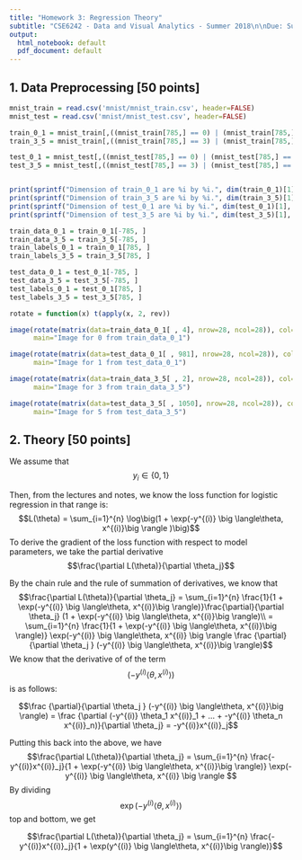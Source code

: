 ```yaml
---
title: "Homework 3: Regression Theory"
subtitle: "CSE6242 - Data and Visual Analytics - Summer 2018\n\nDue: Sunday, July 8, 2018 at 11:59 PM UTC-12:00 on T-Square\n\n hyang390, 903320189"
output: 
  html_notebook: default
  pdf_document: default
---
```



## 1. Data Preprocessing [50 points]

```r
mnist_train = read.csv('mnist/mnist_train.csv', header=FALSE)
mnist_test = read.csv('mnist/mnist_test.csv', header=FALSE)

train_0_1 = mnist_train[,((mnist_train[785,] == 0) | (mnist_train[785,] == 1))]
train_3_5 = mnist_train[,((mnist_train[785,] == 3) | (mnist_train[785,] == 5))]

test_0_1 = mnist_test[,((mnist_test[785,] == 0) | (mnist_test[785,] == 1))]
test_3_5 = mnist_test[,((mnist_test[785,] == 3) | (mnist_test[785,] == 5))]


print(sprintf("Dimension of train_0_1 are %i by %i.", dim(train_0_1)[1], dim(train_0_1)[2]))
print(sprintf("Dimension of train_3_5 are %i by %i.", dim(train_3_5)[1], dim(train_3_5)[2]))
print(sprintf("Dimension of test_0_1 are %i by %i.", dim(test_0_1)[1], dim(test_0_1)[2]))
print(sprintf("Dimension of test_3_5 are %i by %i.", dim(test_3_5)[1], dim(test_3_5)[2]))

train_data_0_1 = train_0_1[-785, ]
train_data_3_5 = train_3_5[-785, ]
train_labels_0_1 = train_0_1[785, ]
train_labels_3_5 = train_3_5[785, ]

test_data_0_1 = test_0_1[-785, ]
test_data_3_5 = test_3_5[-785, ]
test_labels_0_1 = test_0_1[785, ]
test_labels_3_5 = test_3_5[785, ]

rotate = function(x) t(apply(x, 2, rev))

image(rotate(matrix(data=train_data_0_1[ , 4], nrow=28, ncol=28)), col=gray(0:255/255),
      main="Image for 0 from train_data_0_1")

image(rotate(matrix(data=test_data_0_1[ , 981], nrow=28, ncol=28)), col=gray(0:255/255),
      main="Image for 1 from test_data_0_1")

image(rotate(matrix(data=train_data_3_5[ , 2], nrow=28, ncol=28)), col=gray(0:255/255),
      main="Image for 3 from train_data_3_5")

image(rotate(matrix(data=test_data_3_5[ , 1050], nrow=28, ncol=28)), col=gray(0:255/255),
      main="Image for 5 from test_data_3_5")
```

## 2. Theory [50 points]

We assume that $$y_i\in\{0,1\}$$

Then, from the lectures and notes, we know the loss function for logistic regression in that range is:
$$L(\theta) = \sum_{i=1}^{n} \log\big(1 + \exp(-y^{(i)} \big \langle\theta, x^{(i)}\big \rangle )\big)$$ 
To derive the gradient of the loss function with respect to model parameters, we take the partial derivative $$\frac{\partial L(\theta)}{\partial \theta_j}$$

By the chain rule and the rule of summation of derivatives, we know that
$$\frac{\partial L(\theta)}{\partial \theta_j} = \sum_{i=1}^{n} \frac{1}{1 + \exp(-y^{(i)} \big \langle\theta, x^{(i)}\big \rangle)}\frac{\partial}{\partial \theta_j} (1 + \exp(-y^{(i)} \big \langle\theta, x^{(i)}\big \rangle)\\ = \sum_{i=1}^{n} \frac{1}{1 + \exp(-y^{(i)} \big \langle\theta, x^{(i)}\big \rangle)} \exp(-y^{(i)} \big \langle\theta, x^{(i)} \big \rangle \frac {\partial}{\partial \theta_j } (-y^{(i)} \big \langle\theta, x^{(i)}\big \rangle)$$
We know that the derivative of of the term $$(-y^{(i)} \big \langle\theta, x^{(i)}\big \rangle)$$ is as follows:

$$\frac {\partial}{\partial \theta_j } (-y^{(i)} \big \langle\theta, x^{(i)}\big \rangle) = \frac {\partial (-y^{(i)} \theta_1 x^{(i)}_1 + ... + -y^{(i)} \theta_n x^{(i)}_n)}{\partial \theta_j} = -y^{(i)}x^{(i)}_j$$

Putting this back into the above, we have
$$\frac{\partial L(\theta)}{\partial \theta_j} = \sum_{i=1}^{n} \frac{-y^{(i)}x^{(i)}_j}{1 + \exp(-y^{(i)} \big \langle\theta, x^{(i)}\big \rangle)} \exp(-y^{(i)} \big \langle\theta, x^{(i)} \big \rangle $$
By dividing $$\exp(-y^{(i)} \big \langle\theta, x^{(i)}\big \rangle)$$ top and bottom, we get

$$\frac{\partial L(\theta)}{\partial \theta_j} = \sum_{i=1}^{n} \frac{-y^{(i)}x^{(i)}_j}{1 + \exp(y^{(i)} \big \langle\theta, x^{(i)}\big \rangle)}$$